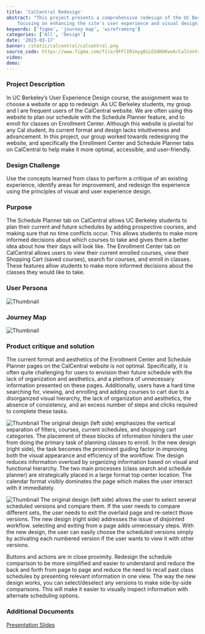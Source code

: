 ```yaml
---
title: 'CalCentral Redesign'
abstract: "This project presents a comprehensive redesign of the UC Berkeley CalCentral website's Enrollment Center and Schedule Planner, 
    focusing on enhancing the site's user experience and visual design."
keywords: ['figma', 'journey map', 'wireframing']
categories: ['All', 'Design']
date: '2023-03-17'
banner: /static/calcentral/calcentral.png
source_code: https://www.figma.com/file/9FFlIR1mygOiLO3dKKKwv6/CalCentral-Redesign---Irvin?type=design&node-id=0-1&mode=design&t=rFla0hNuxxx7SqwA-0
video: 
demo: 
---
```


### Project Description
In UC Berkeley’s User Experience Design course, the assignment was to choose a website or app to redesign. 
As UC Berkeley students, my group and I are frequent users of the CalCentral website. We are often using 
this website to plan our schedule with the Schedule Planner feature, and to enroll for classes on Enrollment Center. 
Although this website is pivotal for any Cal student, 
its current format and design lacks intuitiveness and advancement. 
In this project, our group worked towards redesigning the website, 
and specifically the Enrollment Center and Schedule Planner tabs on CalCentral 
to help make it more optimal, accessible, and user-friendly.

### Design Challenge
Use the concepts learned from class to perform a critique of an existing experience, identify areas for improvement, 
and redesign the experience using the principles of visual and user experience design.

### Purpose
The Schedule Planner tab on CalCentral allows UC Berkeley students to plan their current and future schedules by adding 
prospective courses, and making sure that no time conflicts occur. This allows students to make more informed decisions 
about which courses to take and gives them a better idea about how their days will look like. The Enrollment Center tab on 
CalCentral allows users to view their current enrolled courses, view their Shopping Cart (saved courses), search for courses, 
and enroll in classes. These features allow students 
to make more informed decisions about the classes they would like to take.

### User Persona
![Thumbnail](/static/calcentral/calcentral_persona.png)

### Journey Map
![Thumbnail](/static/calcentral/calcentral_journeymap.png)

### Product critique and solution
The current format and aesthetics of the Enrollment Center and Schedule Planner pages on the CalCentral website is not optimal. 
Specifically, it is often quite challenging for users to envision their future schedule with the lack of organization and 
aesthetics, and a plethora of unnecessary information presented on these pages. Additionally, users have a hard time searching for, 
viewing, and enrolling and adding courses to cart due to a disorganized visual hierarchy, the lack of organization and aesthetics, 
the absence of consistency, and an excess number of steps and clicks required to complete these tasks.

![Thumbnail](/static/calcentral/calcentral_planner1.png)
The original design (left side) emphasizes the vertical separation of filters, courses, current schedules, 
and shopping cart categories. The placement of these blocks of information hinders the user from doing the primary task of planning classes to enroll.
In the new design (right side), the task becomes the prominent guiding factor in improving both the visual appearance and efficiency of the workflow. 
The design reduces information overload by organizing information based on visual and functional hierarchy.
The two main processes (class search and schedule planner) are strategically placed in a large format top center location. The calendar format 
visibly dominates the page which makes the user interact with it immediately.

![Thumbnail](/static/calcentral/calcentral_planner2.png)
The original design (left side) allows the user to select several scheduled versions and compare them. If the user needs to compare different sets, 
the user needs to exit the overlaid page and re-select those versions.
The new design (right side) addresses the issue of disjointed workflow. selecting and exiting from a page adds unnecessary steps. With the new design, 
the user can easily choose the scheduled versions simply 
by activating each numbered version if the user wants to view it with other versions. 

Buttons and actions are in close proximity. Redesign the schedule comparison to be more simplified and easier to understand and 
reduce the back and forth from page to page and reduce the need to recall past class schedules by presenting relevant information in one view. 
The way the new design works, you can select/deselect any versions to make side-by-side comparisons. This will make it easier to visually 
inspect information with alternate scheduling options.

### Additional Documents
[Presentation Slides](/static/calcentral/calcentral-slide.pdf)
